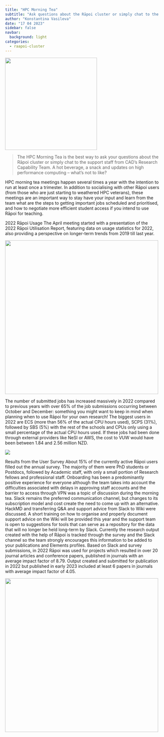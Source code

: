 ```yaml
---
title: "HPC Morning Tea"
subtitle: "Ask questions about the Rāpoi cluster or simply chat to the support staff from CAD’s Research Capability Team"
author: "Konstantina Vasileva"
date: "17 04 2023"
sidebar: false
navbar:
  background: light
categories: 
  - raapoi-cluster
---
```

<style>
.quarto-title-block .quarto-title-banner {
  background-image: url(images/small_logo.png);
  border-bottom: solid 10px #FFFFFF;
  margin-top: -40px;
  color: white;
}
</style>

![](thumbnail1.jpg){height=300 fig-align="center"}

>The HPC Morning Tea is the best way to ask your questions about the Rāpoi cluster or simply chat to the support staff from CAD’s Research Capability Team. A hot beverage, a snack and updates on high performance computing – what's not to like?

HPC morning tea meetings happen several times a year with the intention to run at least once a trimester. In addition to socialising with other Rāpoi users (from those who are just starting to weathered HPC veterans), these meetings are an important way to stay have your input and learn from the team what are the steps to getting important jobs scheduled and prioritised, and how to negotiate more efficient student access if you intend to use Rāpoi for teaching.

2022 Rāpoi Usage
The April meeting started with a presentation of the 2022 Rāpoi Utilisation Report, featuring data on usage statistics for 2022, also providing a perspective on longer-term trends from 2019 till last year. 

![](table1.png){width=500 fig-align="center"}

The number of submitted jobs has increased massively in 2022 compared to previous years with over 65% of the job submissions occurring between October and December: something you might want to keep in mind when planning when to use Rāpoi for your own research!
The biggest users in 2022 are ECS (more than 56% of the actual CPU hours used), SCPS (31%), followed by SBS (5%) with the rest of the schools and CPUs only using a small percentage of the actual CPU hours used. If these jobs had been done through external providers like NeSI or AWS, the cost to VUW would have been between 1.84 and 2.56 million NZD.
  
![](graph1.png)

Results from the User Survey
About 15% of the currently active Rāpoi users filled out the annual survey. The majority of them were PhD students or Postdocs, followed by Academic staff, with only a small portion of Research fellows and professional staff. 
Onboarding has been a predominantly positive experience for everyone although the team takes into account the difficulties associated with delays in approving staff accounts and the barrier to access through VPN was a topic of discussion during the morning tea.
Slack remains the preferred communication channel, but changes to its subscription model and cost create the need to come up with an alternative. HackMD and transferring Q&A and support advice from Slack to Wiki were discussed. A short training on how to organise and properly document support advice on the Wiki will be provided this year and the support team is open to suggestions for tools that can serve as a repository for the data that will no longer be held long-term by Slack.
Currently the research output created with the help of Rāpoi is tracked through the survey and the Slack channel so the team strongly encourages this information to be added to your publications and Elements profiles. 
Based on Slack and survey submissions, in 2022 Rāpoi was used for projects which resulted in over 20 journal articles and conference papers, published in journals with an average impact factor of 8.79. Output created and submitted for publication in 2022 but published in early 2023 included at least 6 papers in journals with average impact factor of 4.05.   

![](quote1.png){width=500 fig-align="center"}



